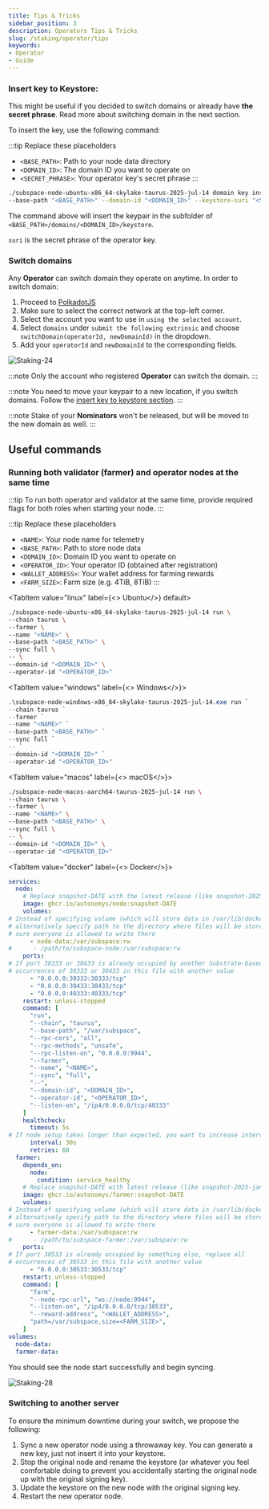 ```yaml
---
title: Tips & Tricks
sidebar_position: 3
description: Operators Tips & Tricks
slug: /staking/operator/tips
keywords:
- Operator
- Guide
---
```




### Insert key to Keystore:
This might be useful if you decided to switch domains or already have **the secret phrase**. Read more about switching domain in the next section.

To insert the key, use the following command:

:::tip Replace these placeholders
- `<BASE_PATH>`: Path to your node data directory
- `<DOMAIN_ID>`: The domain ID you want to operate on
- `<SECRET_PHRASE>`: Your operator key's secret phrase
:::

```bash
./subspace-node-ubuntu-x86_64-skylake-taurus-2025-jul-14 domain key insert \
--base-path "<BASE_PATH>" --domain-id "<DOMAIN_ID>" --keystore-suri "<SECRET_PHRASE>"
```

The command above will insert the keypair in the subfolder of `<BASE_PATH>/domains/<DOMAIN_ID>/keystore`.

`suri` is the secret phrase of the operator key.

### Switch domains

Any **Operator** can switch domain they operate on anytime. 
In order to switch domain:

1. Proceed to [PolkadotJS](https://polkadot.js.org/apps/#/explorer)
2. Make sure to select the correct network at the top-left corner. 
3. Select the account you want to use in `using the selected account`.
4. Select `domains` under `submit the following extrinsic` and choose `switchDomain(operatorId, newDomainId)` in the dropdown.
5. Add your `operatorId` and `newDomainId` to the corresponding fields. 

![Staking-24](/img/doc-imgs/operators-staking/Staking-24.png)

:::note
Only the account who registered **Operator** can switch the domain.
:::

:::note
You need to move your keypair to a new location, if you switch domains. Follow the [insert key to keystore section](#insert-key-to-keystore).
:::

:::note
Stake of your **Nominators** won't be released, but will be moved to the new domain as well. 
:::

## Useful commands
### Running both validator (farmer) and operator nodes at the same time

:::tip
To run both operator and validator at the same time, provide required flags for both roles when starting your node. 
:::

:::tip Replace these placeholders
- `<NAME>`: Your node name for telemetry
- `<BASE_PATH>`: Path to store node data
- `<DOMAIN_ID>`: Domain ID you want to operate on
- `<OPERATOR_ID>`: Your operator ID (obtained after registration)
- `<WALLET_ADDRESS>`: Your wallet address for farming rewards
- `<FARM_SIZE>`: Farm size (e.g. 4TiB, 8TiB)
:::

<Tabs groupId="OS">

<TabItem value="linux" label={<><Icon icon={ICONS.UBUNTU} /> Ubuntu</>} default>

```bash
./subspace-node-ubuntu-x86_64-skylake-taurus-2025-jul-14 run \
--chain taurus \
--farmer \
--name "<NAME>" \
--base-path "<BASE_PATH>" \
--sync full \
-- \
--domain-id "<DOMAIN_ID>" \
--operator-id "<OPERATOR_ID>"
```

</TabItem>

<TabItem value="windows" label={<><Icon icon={ICONS.WINDOWS} /> Windows</>}>

```powershell
.\subspace-node-windows-x86_64-skylake-taurus-2025-jul-14.exe run `
--chain taurus `
--farmer `
--name "<NAME>" `
--base-path "<BASE_PATH>" `
--sync full `
-- `
--domain-id "<DOMAIN_ID>" `
--operator-id "<OPERATOR_ID>"
```

</TabItem>

<TabItem value="macos" label={<><Icon icon={ICONS.MACOS} /> macOS</>}>

```bash
./subspace-node-macos-aarch64-taurus-2025-jul-14 run \
--chain taurus \
--farmer \
--name "<NAME>" \
--base-path "<BASE_PATH>" \
--sync full \
-- \
--domain-id "<DOMAIN_ID>" \
--operator-id "<OPERATOR_ID>"
```

</TabItem>

<TabItem value="docker" label={<><Icon icon={ICONS.DOCKER} /> Docker</>}>

```yaml
services:
  node:
    # Replace snapshot-DATE with the latest release (like snapshot-2025-jan-07)
    image: ghcr.io/autonomys/node:snapshot-DATE
    volumes:
# Instead of specifying volume (which will store data in /var/lib/docker), you can
# alternatively specify path to the directory where files will be stored, just make
# sure everyone is allowed to write there
      - node-data:/var/subspace:rw
#      - /path/to/subspace-node:/var/subspace:rw
    ports:
# If port 30333 or 30433 is already occupied by another Substrate-based node, replace all
# occurrences of 30333 or 30433 in this file with another value
      - "0.0.0.0:30333:30333/tcp"
      - "0.0.0.0:30433:30433/tcp"
      - "0.0.0.0:40333:40333/tcp"
    restart: unless-stopped
    command: [
      "run",
      "--chain", "taurus",
      "--base-path", "/var/subspace",
      "--rpc-cors", "all",
      "--rpc-methods", "unsafe",
      "--rpc-listen-on", "0.0.0.0:9944",
      "--farmer",
      "--name", "<NAME>",
      "--sync", "full", 
      "--",
      "--domain-id", "<DOMAIN_ID>",
      "--operator-id", "<OPERATOR_ID>",
      "--listen-on", "/ip4/0.0.0.0/tcp/40333"
    ]
    healthcheck:
      timeout: 5s
# If node setup takes longer than expected, you want to increase interval and retries number.
      interval: 30s
      retries: 60
  farmer:
    depends_on:
      node:
        condition: service_healthy
    # Replace snapshot-DATE with latest release (like snapshot-2025-jan-07)
    image: ghcr.io/autonomys/farmer:snapshot-DATE
    volumes:
# Instead of specifying volume (which will store data in /var/lib/docker), you can
# alternatively specify path to the directory where files will be stored, just make
# sure everyone is allowed to write there
      - farmer-data:/var/subspace:rw
#      - /path/to/subspace-farmer:/var/subspace:rw
    ports:
# If port 30533 is already occupied by something else, replace all
# occurrences of 30533 in this file with another value
      - "0.0.0.0:30533:30533/tcp"
    restart: unless-stopped
    command: [
      "farm",
      "--node-rpc-url", "ws://node:9944",
      "--listen-on", "/ip4/0.0.0.0/tcp/30533",
      "--reward-address", "<WALLET_ADDRESS>",
      "path=/var/subspace,size=<FARM_SIZE>",
    ]
volumes:
  node-data:
  farmer-data:
```
</TabItem>
</Tabs>


You should see the node start successfully and begin syncing. 

![Staking-28](/img/doc-imgs/operators-staking/Staking-28.png)

### Switching to another server
To ensure the minimum downtime during your switch, we propose the following: 

1. Sync a new operator node using a throwaway key. You can generate a new key, just not insert it into your keystore. 
2. Stop the original node and rename the keystore (or whatever you feel comfortable doing to prevent you accidentally starting the original node up with the original signing key).
3. Update the keystore on the new node with the original signing key.
4. Restart the new operator node.
